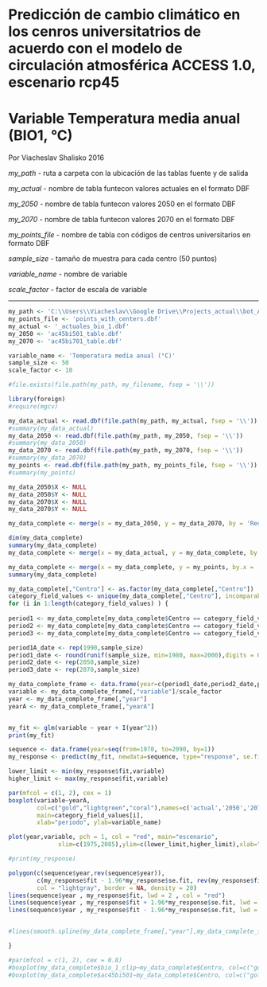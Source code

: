 Predicción de cambio climático en los cenros universitatrios de acuerdo con el modelo de circulación atmosférica ACCESS 1.0, escenario rcp45
========================================================

Variable Temperatura media anual (BIO1, °C)
========================================================


Por Viacheslav Shalisko 2016


*my_path* - ruta a carpeta con la ubicación de las tablas fuente y de salida

*my_actual* - nombre de tabla funtecon valores actuales en el formato DBF

*my_2050* - nombre de tabla funtecon valores 2050 en el formato DBF

*my_2070* - nombre de tabla funtecon valores 2070 en el formato DBF

*my_points_file* - nombre de tabla con códigos de centros universitarios en formato DBF

*sample_size* - tamaño de muestra para cada centro (50 puntos)

*variable_name* - nombre de variable

*scale_factor* - factor de escala de variable

-------------------

```{r}
my_path <- 'C:\\Users\\Viacheslav\\Google Drive\\Projects_actual\\bot_ArbolesUniversitarios\\Cambio_climatico\\Centros_unversitarios\\CIMP5_sampling'
my_points_file <- 'points_with_centers.dbf'
my_actual <- '_actuales_bio_1.dbf'
my_2050 <- 'ac45bi501_table.dbf'
my_2070 <- 'ac45bi701_table.dbf'

variable_name <- 'Temperatura media anual (°C)'
sample_size <- 50
scale_factor <- 10

#file.exists(file.path(my_path, my_filename, fsep = '\\'))

library(foreign)
#require(mgcv)

my_data_actual <- read.dbf(file.path(my_path, my_actual, fsep = '\\'))
#summary(my_data_actual)
my_data_2050 <- read.dbf(file.path(my_path, my_2050, fsep = '\\'))
#summary(my_data_2050)
my_data_2070 <- read.dbf(file.path(my_path, my_2070, fsep = '\\'))
#summary(my_data_2070)
my_points <- read.dbf(file.path(my_path, my_points_file, fsep = '\\'))
#summary(my_points)

my_data_2050$X <- NULL
my_data_2050$Y <- NULL
my_data_2070$X <- NULL
my_data_2070$Y <- NULL

my_data_complete <- merge(x = my_data_2050, y = my_data_2070, by = 'Red_Univer', all = TRUE)

dim(my_data_complete)
summary(my_data_complete)
my_data_complete <- merge(x = my_data_actual, y = my_data_complete, by = 'Red_Univer', all = TRUE)

my_data_complete <- merge(x = my_data_complete, y = my_points, by.x = 'Red_Univer', by.y = 'ID1', all = TRUE)
summary(my_data_complete)

```


```{r fig.width=14, fig.height=8}
my_data_complete[,"Centro"] <- as.factor(my_data_complete[,"Centro"])
category_field_values <- unique(my_data_complete[,"Centro"], incomparables = FALSE)
for (i in 1:length(category_field_values) ) {
  
period1 <- my_data_complete[my_data_complete$Centro == category_field_values[i],]$bio_1_clip
period2 <- my_data_complete[my_data_complete$Centro == category_field_values[i],]$ac45bi501
period3 <- my_data_complete[my_data_complete$Centro == category_field_values[i],]$ac45bi701

period1A_date <- rep(1990,sample_size)
period1_date <- round(runif(sample_size, min=1980, max=2000),digits = 0)
period2_date <- rep(2050,sample_size)
period3_date <- rep(2070,sample_size)

my_data_complete_frame <- data.frame(year=c(period1_date,period2_date,period3_date),yearA=c(period1A_date,period2_date,period3_date),variable=c(period1,period2,period3))
variable <- my_data_complete_frame[,"variable"]/scale_factor
year <- my_data_complete_frame[,"year"]
yearA <- my_data_complete_frame[,"yearA"]


my_fit <- glm(variable ~ year + I(year^2))
print(my_fit)

sequence <- data.frame(year=seq(from=1970, to=2090, by=1))
my_response <- predict(my_fit, newdata=sequence, type="response", se.fit=TRUE)

lower_limit <- min(my_response$fit,variable)
higher_limit <- max(my_response$fit,variable)

par(mfcol = c(1, 2), cex = 1)
boxplot(variable~yearA,
        col=c("gold","lightgreen","coral"),names=c('actual','2050','2070'),
        main=category_field_values[i],
        xlab="periodo", ylab=variable_name)

plot(year,variable, pch = 1, col = "red", main="escenario",
              xlim=c(1975,2085),ylim=c(lower_limit,higher_limit),xlab="año", ylab=variable_name)

#print(my_response)

polygon(c(sequence$year,rev(sequence$year)),
        c(my_response$fit - 1.96*my_response$se.fit, rev(my_response$fit + 1.96*my_response$se.fit)),
        col = "lightgray", border = NA, density = 20)
lines(sequence$year , my_response$fit, lwd = 2 , col = "red")
lines(sequence$year , my_response$fit + 1.96*my_response$se.fit, lwd = 1 , col = "gray")
lines(sequence$year , my_response$fit - 1.96*my_response$se.fit, lwd = 1 , col = "gray")


#lines(smooth.spline(my_data_complete_frame[,"year"],my_data_complete_frame[,"variable"], df=5), col='red', lty=1, lwd=3)

}
```


```{r fig.width=10, fig.height=6}
#par(mfcol = c(1, 2), cex = 0.8)
#boxplot(my_data_complete$bio_1_clip~my_data_complete$Centro, col=c("gold"))
#boxplot(my_data_complete$ac45bi501~my_data_complete$Centro, col=c("gold"))
 ```

